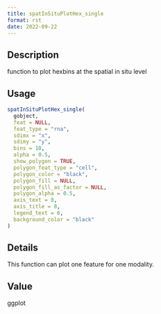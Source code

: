 ```yaml
--- 
title: spatInSituPlotHex_single 
format: rst 
date: 2022-09-22 
--- 
```


## Description

function to plot hexbins at the spatial in situ level


## Usage

```r
spatInSituPlotHex_single(
  gobject,
  feat = NULL,
  feat_type = "rna",
  sdimx = "x",
  sdimy = "y",
  bins = 10,
  alpha = 0.5,
  show_polygon = TRUE,
  polygon_feat_type = "cell",
  polygon_color = "black",
  polygon_fill = NULL,
  polygon_fill_as_factor = NULL,
  polygon_alpha = 0.5,
  axis_text = 8,
  axis_title = 8,
  legend_text = 6,
  background_color = "black"
)
```


## Details

This function can plot one feature for one modality.


## Value

ggplot


